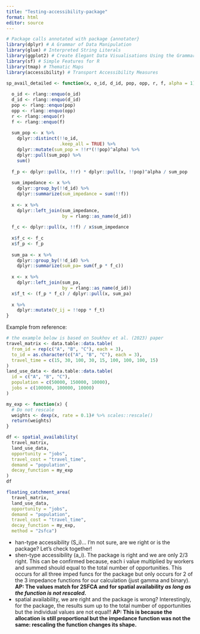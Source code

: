 ```yaml
---
title: "Testing-accessibility-package"
format: html
editor: source
---
```


```r
# Package calls annotated with package {annotater}
library(dplyr) # A Grammar of Data Manipulation
library(glue) # Interpreted String Literals
library(ggplot2) # Create Elegant Data Visualisations Using the Grammar of Graphics
library(sf) # Simple Features for R
library(tmap) # Thematic Maps
library(accessibility) # Transport Accessibility Measures
```

```r
sp_avail_detailed <- function(x, o_id, d_id, pop, opp, r, f, alpha = 1){
  
  o_id <- rlang::enquo(o_id)
  d_id <- rlang::enquo(d_id)
  pop <- rlang::enquo(pop)
  opp <- rlang::enquo(opp)
  r <- rlang::enquo(r)
  f <- rlang::enquo(f)
  
  sum_pop <- x %>%
    dplyr::distinct(!!o_id,
                    .keep_all = TRUE) %>%
    dplyr::mutate(sum_pop = !!r*(!!pop)^alpha) %>%
    dplyr::pull(sum_pop) %>%
    sum()
  
  f_p <- dplyr::pull(x, !!r) * dplyr::pull(x, !!pop)^alpha / sum_pop
  
  sum_impedance <- x %>%
    dplyr::group_by(!!d_id) %>%
    dplyr::summarize(sum_impedance = sum(!!f))
  
  x <- x %>%
    dplyr::left_join(sum_impedance,
                     by = rlang::as_name(d_id))
  
  f_c <- dplyr::pull(x, !!f) / x$sum_impedance
  
  x$f_c <- f_c
  x$f_p <- f_p
  
  sum_pa <- x %>%
    dplyr::group_by(!!d_id) %>%
    dplyr::summarize(sum_pa= sum(f_p * f_c))
  
  x <- x %>%
    dplyr::left_join(sum_pa,
                     by = rlang::as_name(d_id))
  x$f_t <- (f_p * f_c) / dplyr::pull(x, sum_pa)
  
  x %>%
    dplyr::mutate(V_ij = !!opp * f_t)
}
```

Example from reference:

```r
# the example below is based on Soukhov et al. (2023) paper
travel_matrix <- data.table::data.table(
  from_id = rep(c("A", "B", "C"), each = 3),
  to_id = as.character(c("A", "B", "C"), each = 3),
  travel_time = c(15, 30, 100, 30, 15, 100, 100, 100, 15)
)
land_use_data <- data.table::data.table(
  id = c("A", "B", "C"),
  population = c(50000, 150000, 10000),
  jobs = c(100000, 100000, 10000)
)
```

```r
my_exp <- function(x) {
  # Do not rescale
  weights <- dexp(x, rate = 0.1)# %>% scales::rescale()
  return(weights)
}

df <- spatial_availability(
  travel_matrix,
  land_use_data,
  opportunity = "jobs",
  travel_cost = "travel_time",
  demand = "population",
  decay_function = my_exp
)
df
```

```r
floating_catchment_area(
  travel_matrix,
  land_use_data,
  opportunity = "jobs",
  demand = "population",
  travel_cost = "travel_time",
  decay_function = my_exp,
  method = "2sfca")
```

-   han-type accessibility (S_i)... I'm not sure, are we right or is the package? Let's check together!
-   shen-type accessibility (a_i). The package is right and we are only 2/3 right. This can be confirmed because, each i value multiplied by workers and summed should equal to the total number of opportunities. This occurs for all three imped funcs for the package but only occurs for 2 of the 3 impedance functions for our calculation (just gamma and binary). **AP: The values match for 2SFCA and for spatial availability *as long as the function is not rescaled*.**
-   spatial availability, we are right and the package is wrong? Interestingly, for the package, the results sum up to the total number of opportunities but the individual values are not equal!! **AP: This is because the allocation is still proportional but the impedance function was not the same: rescaling the function changes its shape.**

